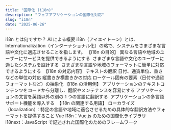 ```yaml
---
title: "国際化 (i18n)"
description: "ウェブアプリケーションの国際化対応"
slug: "i18n"
date: "2025-06-26"
---
```


i18n とは何ですか？
AI による概要
i18n（アイエイトーン）とは、Internationalization（インターナショナル化）の略で、システムをさまざまな言語や文化に適応させることを指します。﻿
【i18n の目的】
異なる言語や地域のユーザーにサービスを提供できるようにする ﻿
さまざまな言語や文化のユーザーに適したシステムを設計する ﻿
さまざまな言語や地域のフォーマットに簡単に対応できるようにする ﻿
【i18n の対応内容】﻿
テキストの翻訳
日付、通貨単位、重さなどの単位の対応
縦書きか横書きかの対応
ローケール固有の要素（日付や通貨フォーマットなど）の抽象化
【i18n の活用例】
アプリケーションのテキストコンテンツをコードから分離し、翻訳やメンテナンスを容易にする ﻿
アプリケーションの文言を英語以外の別の 1 つの言語に翻訳する ﻿
アプリケーションの多言語サポート機能を導入する ﻿
【i18n の関連する用語】
ローカライズ（localization）：特定の言語や地域に適合させるための具体的な翻訳方法やフォーマットを提供すること ﻿
Vue I18n：Vue.js のための国際化ライブラリ ﻿
i18next：JavaScript で記述された国際化のためのフレームワーク

